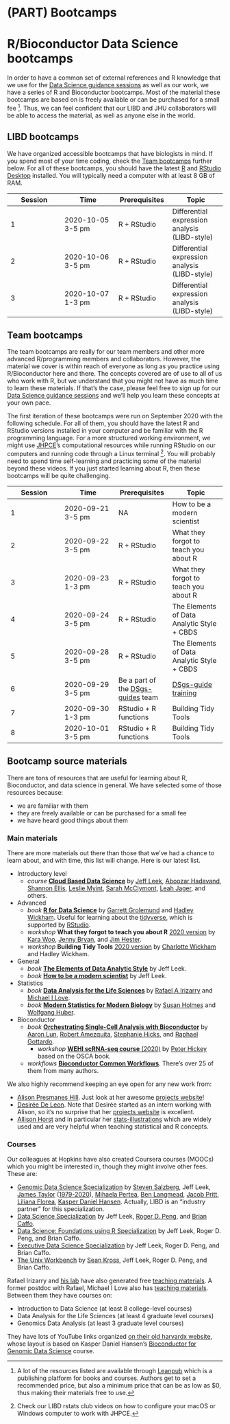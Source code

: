 # (PART) Bootcamps {-}

# R/Bioconductor Data Science bootcamps

In order to have a common set of external references and R knowledge that we use for the [Data Science guidance sessions](#data-science-guidance-sessions) as well as our work, we have a series of R and Bioconductor bootcamps. Most of the material these bootcamps are based on is freely available or can be purchased for a small fee ^[A lot of the resources listed are available through [Leanpub](https://leanpub.com/) which is a publishing platform for books and courses. Authors get to set a recommended price, but also a minimum price that can be as low as $0, thus making their materials free to use.]. Thus, we can feel confident that our LIBD and JHU collaborators will be able to access the material, as well as anyone else in the world.

## LIBD bootcamps

We have organized accessible bootcamps that have biologists in mind. If you spend most of your time coding, check the [Team bootcamps](#team-bootcamps) further below. For all of these bootcamps, you should have the latest [R](https://cran.r-project.org/) and [RStudio Desktop](https://rstudio.com/products/rstudio/download/) installed. You will typically need a computer with at least 8 GB of RAM.

| Session | Time | Prerequisites | Topic |
| --- | --- | --- | --- |
| 1 | 2020-10-05 3-5 pm | R + RStudio | Differential expression analysis (LIBD-style) |
| 2 | 2020-10-06 3-5 pm | R + RStudio | Differential expression analysis (LIBD-style) |
| 3 | 2020-10-07 1-3 pm | R + RStudio | Differential expression analysis (LIBD-style) |


## Team bootcamps

The team bootcamps are really for our team members and other more advanced R/programming members and collaborators. However, the material we cover is within reach of everyone as long as you practice using R/Bioconductor here and there. The concepts covered are of use to all of us who work with R, but we understand that you might not have as much time to learn these materials. If that's the case, please feel free to sign up for our [Data Science guidance sessions](#data-science-guidance-sessions) and we'll help you learn these concepts at your own pace.

The first iteration of these bootcamps were run on September 2020 with the following schedule. For all of them, you should have the latest R and RStudio versions installed in your computer and be familiar with the R programming language. For a more structured working environment, we might use [JHPCE](https://jhpce.jhu.edu/)'s computational resources while running RStudio on our computers and running code through a Linux terminal ^[Check our LIBD rstats club videos on how to configure your macOS or Windows computer to work with JHPCE.]. You will probably need to spend time self-learning and practicing some of the material beyond these videos. If you just started learning about R, then these bootcamps will be quite challenging.


| Session | Time | Prerequisites | Topic |
| --- | --- | --- | --- |
| 1 | 2020-09-21 3-5 pm | NA | How to be a modern scientist |
| 2 | 2020-09-22 3-5 pm | R + RStudio | What they forgot to teach you about R |
| 3 | 2020-09-23 1-3 pm | R + RStudio | What they forgot to teach you about R |
| 4 | 2020-09-24 3-5 pm | R + RStudio | The Elements of Data Analytic Style + CBDS |
| 5 | 2020-09-28 3-5 pm | R + RStudio | The Elements of Data Analytic Style + CBDS |
| 6 | 2020-09-29 3-5 pm | Be a part of the [DSgs-guides](#dsgs-guide-team-members) team | [DSgs-guide training](#dsgs-guide-training) |
| 7 | 2020-09-30 1-3 pm | RStudio + R functions | Building Tidy Tools |
| 8 | 2020-10-01 3-5 pm | RStudio + R functions | Building Tidy Tools |

## Bootcamp source materials

There are tons of resources that are useful for learning about R, Bioconductor, and data science in general. We have selected some of those resources because:

* we are familiar with them
* they are freely available or can be purchased for a small fee
* we have heard good things about them

### Main materials

There are more materials out there than those that we've had a chance to learn about, and with time, this list will change. Here is our latest list.

* Introductory level
  - _course_ [**Cloud Based Data Science**](https://leanpub.com/universities/set/jhu/cloud-based-data-science) by [Jeff Leek](https://twitter.com/jtleek), [Aboozar Hadavand](https://twitter.com/ahdvnd), [Shannon Ellis](https://twitter.com/Shannon_E_Ellis), [Leslie Myint](https://twitter.com/lesliemyint), [Sarah McClymont](https://twitter.com/sarahmcclymont0), [Leah Jager](https://twitter.com/JagerLeah), and others.
* Advanced
  - _book_ [**R for Data Science**](https://r4ds.had.co.nz/) by [Garrett Grolemund](https://twitter.com/StatGarrett) and [Hadley Wickham](https://twitter.com/hadleywickham). Useful for learning about the [tidyverse](https://www.tidyverse.org/), which is supported by [RStudio](https://rstudio.com/).
  - _workshop_ **What they forgot to teach you about R** [2020 version](https://rstudio-conf-2020.github.io/what-they-forgot/) by [Kara Woo](https://twitter.com/kara_woo), [Jenny Bryan](https://twitter.com/JennyBryan), and [Jim Hester](https://twitter.com/jimhester_).
  - _workshop_ **Building Tidy Tools** [2020 version](https://github.com/rstudio-conf-2020/build-tidy-tools) by [Charlotte Wickham](https://twitter.com/CVWickham) and Hadley Wickham.
* General
  - _book_ [**The Elements of Data Analytic Style**](https://leanpub.com/datastyle) by Jeff Leek.
  - _book_ [**How to be a modern scientist**](https://leanpub.com/modernscientist) by Jeff Leek.
* Statistics
  - _book_ [**Data Analysis for the Life Sciences**](https://leanpub.com/dataanalysisforthelifesciences) by [Rafael A Irizarry](https://twitter.com/rafalab) and [Michael I Love](https://twitter.com/mikelove).
  - _book_ [**Modern Statistics for Modern Biology**](http://web.stanford.edu/class/bios221/book/) by [Susan Holmes](https://twitter.com/SherlockpHolmes) and [Wolfgang Huber](https://twitter.com/wolfgangkhuber).
* Bioconductor
  - _book_ [**Orchestrating Single-Cell Analysis with Bioconductor**](https://osca.bioconductor.org/) by [Aaron Lun](https://scholar.google.com/citations?hl=en&user=usux2yUAAAAJ), [Robert Amezquita](https://twitter.com/robamezquita), [Stephanie Hicks](https://twitter.com/stephaniehicks), and [Raphael Gottardo](https://twitter.com/raphg).
    - _workshop_ [**WEHI scRNA-seq course** (2020)](https://drive.google.com/drive/folders/1cn5d-Ey7-kkMiex8-74qxvxtCQT6o72h) by [Peter Hickey](https://twitter.com/PeteHaitch) based on the OSCA book.
  - _workflows_ [**Bioconductor Common Workflows**](http://bioconductor.org/packages/release/BiocViews.html#___Workflow). There's over 25 of them from many authors.
  
We also highly recommend keeping an eye open for any new work from:

* [Alison Presmanes Hill](https://twitter.com/apreshill). Just look at her awesome [projects website](https://alison.rbind.io/projects/)!
* [Desirée De Leon](https://twitter.com/dcossyle). Note that Desirée started as an intern working with Alison, so it's no surprise that her [projects website](https://desiree.rbind.io/project_landing/) is excellent.
* [Allison Horst](https://twitter.com/allison_horst) and in particular her [stats-illustrations](https://github.com/allisonhorst/stats-illustrations) which are widely used and are very helpful when teaching statistical and R concepts.
  
### Courses
    
Our colleagues at Hopkins have also created Coursera courses (MOOCs) which you might be interested in, though they might involve other fees. These are:

* [Genomic Data Science Specialization](https://www.coursera.org/specializations/genomic-data-science) by [Steven Salzberg](https://twitter.com/StevenSalzberg1), Jeff Leek, [James Taylor](https://twitter.com/jxtx) ([1979-2020](https://galaxyproject.org/jxtx/)), [Mihaela Pertea](https://twitter.com/elapertea), [Ben Langmead](https://twitter.com/BenLangmead), [Jacob Pritt](https://twitter.com/jacob_pritt), [Liliana Florea](https://scholar.google.com/citations?user=s0AZ_6IAAAAJ&hl=en), [Kasper Daniel Hansen](https://twitter.com/KasperDHansen). Actually, LIBD is an "industry partner" for this specialization.
* [Data Science Specialization](https://www.coursera.org/specializations/jhu-data-science) by Jeff Leek, [Roger D. Peng](https://twitter.com/rdpeng), and [Brian Caffo](https://scholar.google.com/citations?hl=en&user=Ff81yEQAAAAJ).
* [Data Science: Foundations using R Specialization](https://www.coursera.org/specializations/data-science-foundations-r) by Jeff Leek, Roger D. Peng, and Brian Caffo.
* [Executive Data Science Specialization](https://www.coursera.org/specializations/executive-data-science) by Jeff Leek, Roger D. Peng, and Brian Caffo.
* [The Unix Workbench](https://www.coursera.org/learn/unix) by [Sean Kross](https://twitter.com/seankross), Jeff Leek, Roger D. Peng, and Brian Caffo.

Rafael Irizarry and [his lab](http://rafalab.github.io/) have also generated free [teaching materials](http://rafalab.github.io/pages/teaching.html). A former postdoc with Rafael, Michael I Love also has [teaching materials](https://mikelove.github.io/pages/teaching.html). Between them they have courses on:

* Introduction to Data Science (at least 8 college-level courses)
* Data Analysis for the Life Sciences (at least 4 graduate level courses)
* Genomics Data Analysis (at least 3 graduate level courses)

They have lots of YouTube links organized [on their old harvardx website](http://rafalab.github.io/pages/harvardx.html), whose layout is based on Kasper Daniel Hansen's [Bioconductor for Genomic Data Science](https://kasperdanielhansen.github.io/genbioconductor/) course.
